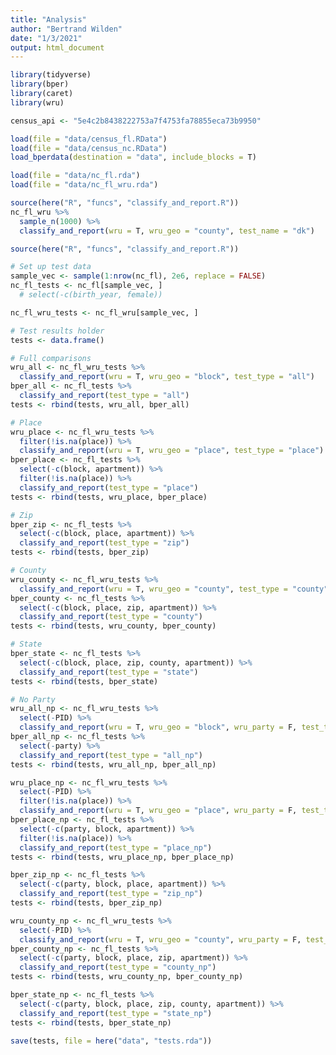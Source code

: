 ```yaml
---
title: "Analysis"
author: "Bertrand Wilden"
date: "1/3/2021"
output: html_document
---
```


```r
library(tidyverse)
library(bper)
library(caret)
library(wru)
```


```r
census_api <- "5e4c2b8438222753a7f4753fa78855eca73b9950"

load(file = "data/census_fl.RData")
load(file = "data/census_nc.RData")
load_bperdata(destination = "data", include_blocks = T)

load(file = "data/nc_fl.rda")
load(file = "data/nc_fl_wru.rda")
```

```r
source(here("R", "funcs", "classify_and_report.R"))
nc_fl_wru %>% 
  sample_n(1000) %>% 
  classify_and_report(wru = T, wru_geo = "county", test_name = "dk")
```


```r
source(here("R", "funcs", "classify_and_report.R"))

# Set up test data
sample_vec <- sample(1:nrow(nc_fl), 2e6, replace = FALSE)
nc_fl_tests <- nc_fl[sample_vec, ] 
  # select(-c(birth_year, female))

nc_fl_wru_tests <- nc_fl_wru[sample_vec, ]

# Test results holder
tests <- data.frame()

# Full comparisons
wru_all <- nc_fl_wru_tests %>% 
  classify_and_report(wru = T, wru_geo = "block", test_type = "all")
bper_all <- nc_fl_tests %>% 
  classify_and_report(test_type = "all")
tests <- rbind(tests, wru_all, bper_all)

# Place
wru_place <- nc_fl_wru_tests %>% 
  filter(!is.na(place)) %>% 
  classify_and_report(wru = T, wru_geo = "place", test_type = "place")
bper_place <- nc_fl_tests %>% 
  select(-c(block, apartment)) %>% 
  filter(!is.na(place)) %>% 
  classify_and_report(test_type = "place")
tests <- rbind(tests, wru_place, bper_place)

# Zip
bper_zip <- nc_fl_tests %>% 
  select(-c(block, place, apartment)) %>% 
  classify_and_report(test_type = "zip")
tests <- rbind(tests, bper_zip)

# County
wru_county <- nc_fl_wru_tests %>% 
  classify_and_report(wru = T, wru_geo = "county", test_type = "county")
bper_county <- nc_fl_tests %>% 
  select(-c(block, place, zip, apartment)) %>% 
  classify_and_report(test_type = "county")
tests <- rbind(tests, wru_county, bper_county)

# State
bper_state <- nc_fl_tests %>% 
  select(-c(block, place, zip, county, apartment)) %>% 
  classify_and_report(test_type = "state")
tests <- rbind(tests, bper_state)

# No Party
wru_all_np <- nc_fl_wru_tests %>% 
  select(-PID) %>% 
  classify_and_report(wru = T, wru_geo = "block", wru_party = F, test_type = "all_np")
bper_all_np <- nc_fl_tests %>% 
  select(-party) %>% 
  classify_and_report(test_type = "all_np")
tests <- rbind(tests, wru_all_np, bper_all_np)

wru_place_np <- nc_fl_wru_tests %>% 
  select(-PID) %>%
  filter(!is.na(place)) %>% 
  classify_and_report(wru = T, wru_geo = "place", wru_party = F, test_type = "place_np")
bper_place_np <- nc_fl_tests %>% 
  select(-c(party, block, apartment)) %>% 
  filter(!is.na(place)) %>% 
  classify_and_report(test_type = "place_np")
tests <- rbind(tests, wru_place_np, bper_place_np)

bper_zip_np <- nc_fl_tests %>% 
  select(-c(party, block, place, apartment)) %>% 
  classify_and_report(test_type = "zip_np")
tests <- rbind(tests, bper_zip_np)

wru_county_np <- nc_fl_wru_tests %>% 
  select(-PID) %>% 
  classify_and_report(wru = T, wru_geo = "county", wru_party = F, test_type = "county_np")
bper_county_np <- nc_fl_tests %>% 
  select(-c(party, block, place, zip, apartment)) %>% 
  classify_and_report(test_type = "county_np")
tests <- rbind(tests, wru_county_np, bper_county_np)

bper_state_np <- nc_fl_tests %>% 
  select(-c(party, block, place, zip, county, apartment)) %>% 
  classify_and_report(test_type = "state_np")
tests <- rbind(tests, bper_state_np)

save(tests, file = here("data", "tests.rda"))
```

